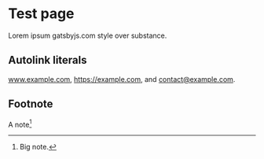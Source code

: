 # Test page

Lorem ipsum gatsbyjs.com style over substance.

## Autolink literals

www.example.com, https://example.com, and contact@example.com.

## Footnote

A note[^1]

[^1]: Big note.
